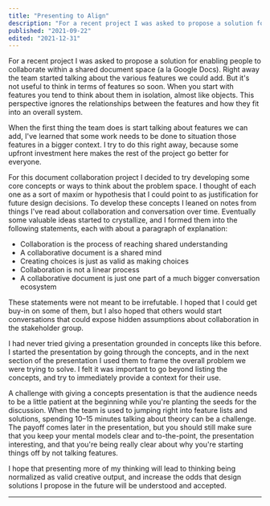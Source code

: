 ```yaml
---
title: "Presenting to Align"
description: "For a recent project I was asked to propose a solution for enabling people to collaborate within a shared document space (a la Google Docs). Right away the team started talking about the various features we could add. But it's not useful to think in terms of features so soon."
published: "2021-09-22"
edited: "2021-12-31"
---
```


For a recent project I was asked to propose a solution for enabling people to collaborate within a shared document space (a la Google Docs). Right away the team started talking about the various features we could add. But it's not useful to think in terms of features so soon. When you start with features you tend to think about them in isolation, almost like objects. This perspective ignores the relationships between the features and how they fit into an overall system.

When the first thing the team does is start talking about features we can add, I've learned that some work needs to be done to situation those features in a bigger context. I try to do this right away, because some upfront investment here makes the rest of the project go better for everyone.

For this document collaboration project I decided to try developing some core concepts or ways to think about the problem space. I thought of each one as a sort of maxim or hypothesis that I could point to as justification for future design decisions. To develop these concepts I leaned on notes from things I've read about collaboration and conversation over time. Eventually some valuable ideas started to crystallize, and I formed them into the following statements, each with about a paragraph of explanation:

- Collaboration is the process of reaching shared understanding
- A collaborative document is a shared mind
- Creating choices is just as valid as making choices
- Collaboration is not a linear process
- A collaborative document is just one part of a much bigger conversation ecosystem

These statements were not meant to be irrefutable. I hoped that I could get buy-in on some of them, but I also hoped that others would start conversations that could expose hidden assumptions about collaboration in the stakeholder group.

I had never tried giving a presentation grounded in concepts like this before. I started the presentation by going through the concepts, and in the next section of the presentation I used them to frame the overall problem we were trying to solve. I felt it was important to go beyond listing the concepts, and try to immediately provide a context for their use.

A challenge with giving a concepts presentation is that the audience needs to be a little patient at the beginning while you're planting the seeds for the discussion. When the team is used to jumping right into feature lists and solutions, spending 10–15 minutes talking about theory can be a challenge. The payoff comes later in the presentation, but you should still make sure that you keep your mental models clear and to-the-point, the presentation interesting, and that you're being really clear about why you're starting things off by not talking features.

I hope that presenting more of my thinking will lead to thinking being normalized as valid creative output, and increase the odds that design solutions I propose in the future will be understood and accepted.

---
